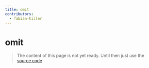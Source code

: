 ```yaml
---
title: omit
contributors:
  - fabian-hiller
---
```


# omit

> The content of this page is not yet ready. Until then just use the [source code](https://github.com/fabian-hiller/valibot/blob/main/library/src/methods/omit/omit.ts).

